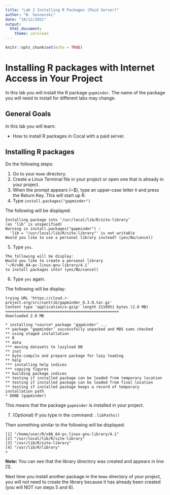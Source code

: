 ```yaml
---
title: "Lab 2 Installing R Packages (Paid Server)"
author: "B. Sosnovski"
date: "10/12/2021"
output: 
  html_document: 
    theme: cerulean
---
```


```r
knitr::opts_chunk$set(echo = TRUE)
```

# Installing R packages with Internet Access in Your Project

In this lab you will install the R package `gapminder`. The name of the package you will  need to install for different labs may change.


## General Goals

In this lab you will learn:

*  How to install R packages in Cocal with a paid server.


## Installing R packages

Do the following steps:

1. Go to your `Home` directory.
2. Create a Linux Terminal file in your project or open one that is already in your project.
3. When the prompt appears (~$), type an upper-case letter `R` and press the Return Key. This will start up R.
4. Type `install.packages("gapminder")`

The following will be displayed:

```
Installing package into ‘/usr/local/lib/R/site-library’
(as ‘lib’ is unspecified)
Warning in install.packages("gapminder") :
  'lib = "/usr/local/lib/R/site-library"' is not writable
Would you like to use a personal library instead? (yes/No/cancel) 
```

5)	Type `yes`.

```
The following will be display:
Would you like to create a personal library
‘~/R/x86_64-pc-linux-gnu-library/4.1’
to install packages into? (yes/No/cancel)
```

6)	Type `yes` again.

The following will be display:

```
trying URL 'https://cloud.r-project.org/src/contrib/gapminder_0.3.0.tar.gz'
Content type 'application/x-gzip' length 2110951 bytes (2.0 MB)
==================================================
downloaded 2.0 MB

* installing *source* package ‘gapminder’ ...
** package ‘gapminder’ successfully unpacked and MD5 sums checked
** using staged installation
** R
** data
*** moving datasets to lazyload DB
** inst
** byte-compile and prepare package for lazy loading
** help
*** installing help indices
*** copying figures
** building package indices
** testing if installed package can be loaded from temporary location
** testing if installed package can be loaded from final location
** testing if installed package keeps a record of temporary installation path
* DONE (gapminder)
```

This means that the package `gapminder` is installed in your project.

7)	(Optional) If you type in the command: `.libPaths()`

Then something similar to the following will be displayed:

```
[1] "/home/user/R/x86_64-pc-linux-gnu-library/4.1"
[2] "/usr/local/lib/R/site-library"               
[3] "/usr/lib/R/site-library"                     
[4] "/usr/lib/R/library"                          
>
```

**Note:** You can see that the library directory was created and appears in line [1]. 

Next time you install another package in the `Home` directory of your project, you will not need to create the library because it has already been created (you will NOT run steps 5 and 6). 
